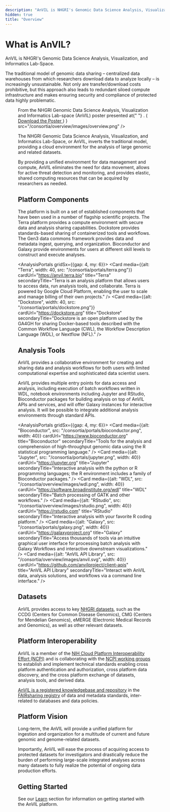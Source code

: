 ```yaml
---
description: "AnVIL is NHGRI's Genomic Data Science Analysis, Visualization, and Informatics Lab-Space."
hidden: true
title: "Overview"
---
```


# What is AnVIL?

<Alert icon={false} severity="info">
  AnVIL is NHGRI's Genomic Data Science Analysis, Visualization, and Informatics Lab-Space.
</Alert>

The traditional model of genomic data sharing – centralized data warehouses from which researchers download data to analyze locally – is increasingly unsustainable. Not only are transfer/download costs prohibitive, but this approach also leads to redundant siloed compute infrastructure and makes ensuring security and compliance of protected data highly problematic.

<Figure
  alt="Overview of AnVIL"
  caption={
    <>
      From the NHGRI Genomic Data Science Analysis, Visualization and
      Informatics Lab-space (AnVIL) poster presented at{" "}
      <Link label="#T2THPRC" url="https://twitter.com/hashtag/T2THPRC" />. (
      <a
        download
        href="/consortia/overview/files/2020.09.21.T2T.HRPC.AnVIL-Poster-wide.pdf"
        target={ANCHOR_TARGET.BLANK}
      >
        Download the Poster
      </a>
      )
    </>
  }
  src="/consortia/overview/images/overview.png"
/>

The NHGRI Genomic Data Science Analysis, Visualization, and Informatics Lab-Space, or AnVIL, inverts the traditional model, providing a cloud environment for the analysis of large genomic and related datasets.

By providing a unified environment for data management and compute, AnVIL eliminates the need for data movement, allows for active threat detection and monitoring, and provides elastic, shared computing resources that can be acquired by researchers as needed.

## Platform Components

The platform is built on a set of established components that have been used in a number of flagship scientific projects. The Terra platform provides a compute environment with secure data and analysis sharing capabilities. Dockstore provides standards-based sharing of containerized tools and workflows. The Gen3 data commons framework provides data and metadata ingest, querying, and organization. Bioconductor and Galaxy provide environments for users at different skill levels to construct and execute analyses.

<AnalysisPortals gridSx={{gap: 4, my: 6}}>
<Card media={{alt: "Terra", width: 40, src: "/consortia/portals/terra.png"}} cardUrl="https://anvil.terra.bio" title="Terra" secondaryTitle="Terra is an analysis platform that allows users to access data, run analysis tools, and collaborate. Terra is powered by Google Cloud Platform, enabling the user to scale and manage billing of their own projects." />
<Card media={{alt: "Dockstore", width: 40, src: "/consortia/portals/dockstore.png"}} cardUrl="https://dockstore.org" title="Dockstore" secondaryTitle="Dockstore is an open platform used by the GA4GH for sharing Docker-based tools described with the Common Workflow Language (CWL), the Workflow Description Language (WDL), or Nextflow (NFL)." />
</AnalysisPortals>

## Analysis Tools

AnVIL provides a collaborative environment for creating and sharing data and analysis workflows for both users with limited computational expertise and sophisticated data scientist users.

AnVIL provides multiple entry points for data access and analysis, including execution of batch workflows written in WDL, notebook environments including Jupyter and RStudio, Bioconductor packages for building analysis on top of AnVIL APIs and services, and will offer Galaxy instances for interactive analysis. It will be possible to integrate additional analysis environments through standard APIs.

<AnalysisPortals gridSx={{gap: 4, my: 6}}>
  <Card media={{alt: "Bioconductor", src: "/consortia/portals/bioconductor.png", width: 40}} cardUrl="https://www.bioconductor.org" title="Bioconductor" secondaryTitle="Tools for the analysis and comprehension of high-throughput genomic data using the R statistical programming language." />
  <Card media={{alt: "Jupyter", src: "/consortia/portals/jupyter.png", width: 40}} cardUrl="https://jupyter.org" title="Jupyter" secondaryTitle="Interactive analysis with the python or R programming languages; the R environment includes a family of Bioconductor packages." />
  <Card media={{alt: "WDL", src: "/consortia/overview/images/wdl.png", width: 40}} cardUrl="https://software.broadinstitute.org/wdl" title="WDL" secondaryTitle="Batch processing of GATK and other workflows." />
  <Card media={{alt: "RStudio", src: "/consortia/overview/images/rstudio.png", width: 40}} cardUrl="https://rstudio.com" title="RStudio" secondaryTitle="Interactive analysis with your favorite R coding platform." />
  <Card media={{alt: "Galaxy", src: "/consortia/portals/galaxy.png", width: 40}} cardUrl="https://galaxyproject.org" title="Galaxy" secondaryTitle="Access thousands of tools via an intuitive graphical user interface for processing batch analysis with Galaxy Workflows and interactive downstream visualizations." />
  <Card media={{alt: "AnVIL API Library", src: "/consortia/overview/images/anvil.svg", width: 40}} cardUrl="https://github.com/anvilproject/client-apis" title="AnVIL API Library" secondaryTitle="Interact with AnVIL data, analysis solutions, and workflows via a command line interface." />
</AnalysisPortals>

## Datasets

AnVIL provides access to key [NHGRI datasets]({portalURL}/data/consortia), such as the CCDG (Centers for Common Disease Genomics), CMG (Centers for Mendelian Genomics), eMERGE (Electronic Medical Records and Genomics), as well as other relevant datasets.

## Platform Interoperability

AnVIL is a member of the [NIH Cloud Platform Interoperability Effort (NCPI)](https://www.ncpi-acc.org) and is collaborating with the [NCPI working groups](https://www.ncpi-acc.org/about/working-groups) to establish and implement technical standards enabling cross platform authentication and authorization, cross platform data discovery, and the cross platform exchange of datasets, analysis tools, and derived data.

[AnVIL is a registered knowledgebase and repository](https://fairsharing.org/4204) in the [FAIRsharing registry](https://fairsharing.org) of data and metadata standards, inter-related to databases and data policies.

## Platform Vision

Long-term, the AnVIL will provide a unified platform for ingestion and organization for a multitude of current and future genomic and genome-related datasets.

Importantly, AnVIL will ease the process of acquiring access to protected datasets for investigators and drastically reduce the burden of performing large-scale integrated analyses across many datasets to fully realize the potential of ongoing data production efforts.

## Getting Started

See our [Learn](/learn) section for information on getting started with the AnVIL platform.
